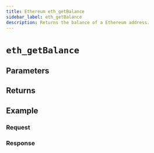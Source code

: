 ```yaml
---
title: Ethereum eth_getBalance
sidebar_label: eth_getBalance
description: Returns the balance of a Ethereum address.
---
```




# `eth_getBalance`

<Description />

## Parameters


<Params />

## Returns


<Returns />

## Example


<Example />

### Request


<Request />

### Response


<Response />

